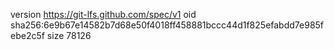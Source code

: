 version https://git-lfs.github.com/spec/v1
oid sha256:6e9b67e14582b7d68e50f4018ff458881bccc44d1f825efabdd7e985febe2c5f
size 78126
